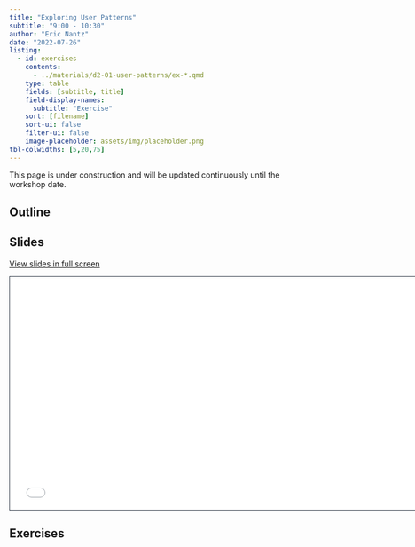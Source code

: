 ```yaml
---
title: "Exploring User Patterns"
subtitle: "9:00 - 10:30"
author: "Eric Nantz"
date: "2022-07-26"
listing:
  - id: exercises
    contents:
      - ../materials/d2-01-user-patterns/ex-*.qmd
    type: table
    fields: [subtitle, title]
    field-display-names: 
      subtitle: "Exercise"
    sort: [filename]
    sort-ui: false
    filter-ui: false
    image-placeholder: assets/img/placeholder.png
tbl-colwidths: [5,20,75]
---
```


::: callout-warning
This page is under construction and will be updated continuously until the workshop date.
:::

## Outline

## Slides

[View slides in full screen](../materials/d2-01-user-patterns/index.html)

```{=html}
<iframe class="slide-deck" src="../materials/d2-01-user-patterns/" height="420" width="747" style="border: 1px solid #2e3846;"></iframe>
```

## Exercises

::: {#exercises}
:::
